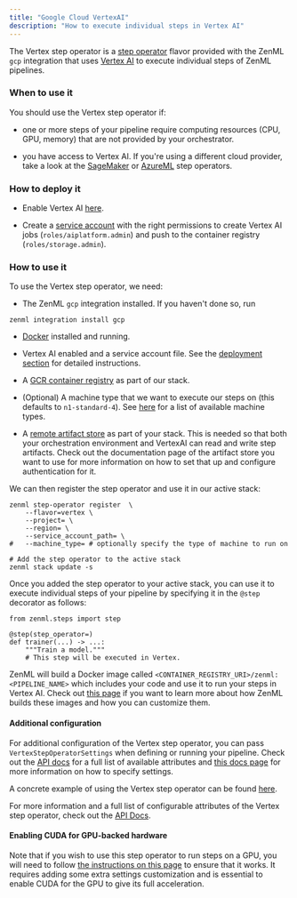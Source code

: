 ```yaml
---
title: "Google Cloud VertexAI"
description: "How to execute individual steps in Vertex AI"
---
```


The Vertex step operator is a [step operator](/component-gallery/step-operators) flavor provided with the ZenML `gcp` integration that uses [Vertex AI](https://cloud.google.com/vertex-ai) to execute individual steps of ZenML pipelines.

### When to use it

You should use the Vertex step operator if:

* one or more steps of your pipeline require computing resources (CPU, GPU, memory) that are not provided by your orchestrator.

* you have access to Vertex AI. If you're using a different cloud provider, take a look at the [SageMaker](/component-gallery/step-operators/amazon-sagemaker) or [AzureML](/component-gallery/step-operators/azureml) step operators.

### How to deploy it

* Enable Vertex AI [here](https://console.cloud.google.com/vertex-ai).

* Create a [service account](https://cloud.google.com/iam/docs/service-accounts) with the right permissions to create Vertex AI jobs (`roles/aiplatform.admin`) and push to the container registry (`roles/storage.admin`).

### How to use it

To use the Vertex step operator, we need:

* The ZenML `gcp` integration installed. If you haven't done so, run  
```  
zenml integration install gcp  
```

* [Docker](https://www.docker.com) installed and running.

* Vertex AI enabled and a service account file. See the [deployment section](/component-gallery/step-operators/gcloud-vertexai#how-do-you-deploy-it) for detailed instructions.

* A [GCR container registry](/component-gallery/container-registries/gcloud) as part of our stack.

* (Optional) A machine type that we want to execute our steps on (this defaults to `n1-standard-4`). See [here](https://cloud.google.com/vertex-ai/docs/training/configure-compute#machine-types) for a list of available machine types.

* A [remote artifact store](/component-gallery/artifact-stores) as part of your stack. This is needed so that both your orchestration environment and VertexAI can read and write step artifacts. Check out the documentation page of the artifact store you want to use for more information on how to set that up and configure authentication for it.

We can then register the step operator and use it in our active stack:

```
zenml step-operator register  \
    --flavor=vertex \
    --project= \
    --region= \
    --service_account_path= \
#   --machine_type= # optionally specify the type of machine to run on

# Add the step operator to the active stack
zenml stack update -s 
```

Once you added the step operator to your active stack, you can use it to execute individual steps of your pipeline by specifying it in the `@step` decorator as follows:

```
from zenml.steps import step

@step(step_operator=)
def trainer(...) -> ...:
    """Train a model."""
    # This step will be executed in Vertex.
```

ZenML will build a Docker image called `<CONTAINER_REGISTRY_URI>/zenml:<PIPELINE_NAME>` which includes your code and use it to run your steps in Vertex AI. Check out [this page](/advanced-guide/pipelines/containerization) if you want to learn more about how ZenML builds these images and how you can customize them.

#### Additional configuration

For additional configuration of the Vertex step operator, you can pass `VertexStepOperatorSettings` when defining or running your pipeline. Check out the [API docs](https://apidocs.zenml.io/latest/integration%5Fcode%5Fdocs/integrations-gcp/#zenml.integrations.gcp.flavors.vertex%5Fstep%5Foperator%5Fflavor.VertexStepOperatorSettings) for a full list of available attributes and [this docs page](/advanced-guide/pipelines/settings) for more information on how to specify settings.

A concrete example of using the Vertex step operator can be found [here](https://github.com/zenml-io/zenml/tree/main/examples/step%5Foperator%5Fremote%5Ftraining).

For more information and a full list of configurable attributes of the Vertex step operator, check out the [API Docs](https://apidocs.zenml.io/latest/integration%5Fcode%5Fdocs/integrations-gcp/#zenml.integrations.gcp.step%5Foperators.vertex%5Fstep%5Foperator.VertexStepOperator).

#### Enabling CUDA for GPU-backed hardware

Note that if you wish to use this step operator to run steps on a GPU, you will need to follow [the instructions on this page](/advanced-guide/pipelines/gpu-hardware) to ensure that it works. It requires adding some extra settings customization and is essential to enable CUDA for the GPU to give its full acceleration.